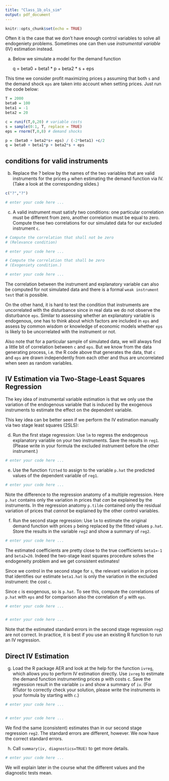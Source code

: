 ```yaml
---
title: "Class_1b_ols_sim"
output: pdf_document
---
```


```r
knitr::opts_chunk$set(echo = TRUE)
```



Often it is the case that we don't have enough control variables to solve all endogeniety problems. Sometimes one can then use *instrumental variable* (IV) estimation instead.   

a) Below we simulate a model for the demand function

    q = beta0 + beta1 * p + beta2 * s + eps
    
This time we consider profit maximizing prices `p` assuming that both `s` and the demand shock `eps` are taken into account when setting prices. Just run the code below:

```r
T = 2000
beta0 = 100
beta1 = -1
beta2 = 20

c = runif(T,0,20) # variable costs
s = sample(0:1, T, replace = TRUE)
eps = rnorm(T,0,8) # demand shocks

p = (beta0 + beta2*s+ eps) / (-2*beta1) +c/2
q = beta0 + beta1*p + beta2*s + eps
```

## conditions for valid instruments

b) Replace the ? below by the names of the two variables that are valid instruments for the prices `p` when estimating the demand function via IV. (Take a look at the corresponding slides.)

```r
c("?","?")

# enter your code here ...

```


c) A valid instrument must satisfy two conditions: one particular correlation must be different from zero, another correlation must be equal to zero. Compute these two correlations for our simulated data for our excluded instrument `c`.

```r
# Compute the correlation that shall not be zero
# (Relevance condition)

# enter your code here ...

# Compute the correlation that shall be zero
# (Exogeniety condition.)

# enter your code here ...

```

The correlation between the instrument and explanatory variable can also be computed for not simulated data and there is a formal `weak instrument test` that is possible.

On the other hand, it is hard to test the condition that instruments are uncorrelated with the disturbance since in real data we do not observe the disturbance `eps`. Similar to assessing whether an explanatory variable is endogenous, one has to think about which factors are included in `eps` and assess by common wisdom or knowledge of economic models whether `eps` is likely to be uncorrelated with the instrument or not.

Also note that for a particular sample of simulated data, we will always find a little bit of correlation between `c` and `eps`. But we know from the data generating process, i.e. the R code above that generates the data, that `c` and `eps` are drawn independently from each other and thus are uncorrelated when seen as random variables.


## IV Estimation via Two-Stage-Least Squares Regression

The key idea of instrumental variable estimation is that we only use the variation of the endogenous variable that is induced by the exogenous instruments to estimate the effect on the dependent variable.  

This key idea can be better seen if we perform the IV estimation manually via two stage least squares (2SLS):

d) Run the first stage regression: Use `lm` to regress the endogenous explanatory variable on your two instruments. Save the results in `reg1`. (Please write in your formula the excluded instrument before the other instrument.)
```r

# enter your code here ...

```

e) Use the function `fitted` to assign to the variable `p.hat` the predicted values of the dependent variable of `reg1`.

```r

# enter your code here ...

```

Note the difference to the regression anatomy of a multiple regression. Here `p.hat` contains only the variation in prices that *can* be explained by the instruments. In the regression anatomy `p.tilde` contained only the residual variation of prices that *cannot* be explained by the other control variables.

f) Run the second stage regression: Use `lm` to estimate the original demand function with prices `p` being replaced by the fitted values `p.hat`. Store the results in the variable `reg2` and show a summary of `reg2`.

```r

# enter your code here ...

```

The estimated coefficients are pretty close to the true coefficients `beta1=-1` and `beta2=20`. Indeed the two-stage least squares procedure solves the endogeneity problem and we get consistent estimates!

Since we control in the second stage for `s`, the relevant variation in prices that identifies our estimate `beta1.hat` is only the variation in the excluded instrument: the cost `c`. 

Since `c` is exogenous, so is `p.hat`. To see this, compute the correlations of `p.hat` with `eps` and for comparison also the correlation of `p` with `eps`.

```r

# enter your code here ...


# enter your code here ...

```



Note that the estimated standard errors in the second stage regression `reg2` are not correct. In practice, it is best if you use an existing R function to run an IV regression.

## Direct IV Estimation

g) Load the R package AER and look at the help for the function `ivreg`, which allows you to perform IV estimation directly. Use `ivreg` to estimate the demand function instrumenting prices p with costs c. Save the regression result in the variable `iv` and show a summary of `iv`. (For RTutor to correctly check your solution, please write the instruments in your formula by starting with `c`.)
```r

# enter your code here ...


# enter your code here ...

```

We find the same (consistent) estimates than in our second stage regression `reg2`. The standard errors are different, however. We now have the correct standard errors. 

h) Call `summary(iv, diagnostics=TRUE)` to get more details.

```r

# enter your code here ...

```

We will explain later in the course what the different values and the diagnostic tests mean.

